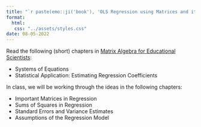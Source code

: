 ```yaml
---
title: "`r paste(emo::ji('book'), 'OLS Regression using Matrices and its Properties')`"
format:
  html:
   css: "../assets/styles.css"
date: 08-05-2022
---
```



Read the following (short) chapters in [Matrix Algebra for Educational Scientists](https://zief0002.github.io/matrix-algebra/):

- Systems of Equations
- Statistical Application: Estimating Regression Coefficients


In class, we will be working through the ideas in the following chapters:

- Important Matrices in Regression
- Sums of Squares in Regression
- Standard Errors and Variance Estimates
- Assumptions of the Regression Model


